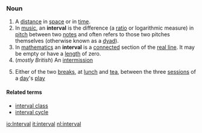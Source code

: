 ===Noun===
#A [[distance]] in [[space]] or in [[time]].
#In [[music]], an '''interval''' is the difference (a [[ratio]] or logarithmic measure) in [[pitch]] between two [[note]]s and often refers to those two pitches themselves (otherwise known as a [[dyad]]).
#In [[mathematics]] an '''interval''' is a [[connected]] section of the [[real line]].  It may be empty or have a [[length]] of zero.
#(''mostly British'') An [[intermission]]
#{{cricket}} Either of the two [[break]]s, at [[lunch]] and [[tea]], between the three [[session]]s of a [[day]]'s [[play]]

====Related terms====
*[[interval class]]
*[[interval cycle]]

[[io:Interval]]
[[it:interval]]
[[nl:interval]]
